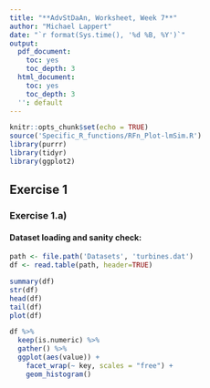 ```yaml
---
title: "**AdvStDaAn, Worksheet, Week 7**"
author: "Michael Lappert"
date: "`r format(Sys.time(), '%d %B, %Y')`"
output:
  pdf_document:
    toc: yes
    toc_depth: 3
  html_document:
    toc: yes
    toc_depth: 3
  '': default
---
```


```r
knitr::opts_chunk$set(echo = TRUE)
source('Specific_R_functions/RFn_Plot-lmSim.R')
library(purrr)
library(tidyr)
library(ggplot2)
```

## Exercise 1
### Exercise 1.a)
#### Dataset loading and sanity check:

```r
path <- file.path('Datasets', 'turbines.dat')
df <- read.table(path, header=TRUE)

summary(df)
str(df)
head(df)
tail(df)
plot(df)

df %>%
  keep(is.numeric) %>% 
  gather() %>% 
  ggplot(aes(value)) +
    facet_wrap(~ key, scales = "free") +
    geom_histogram()
```


